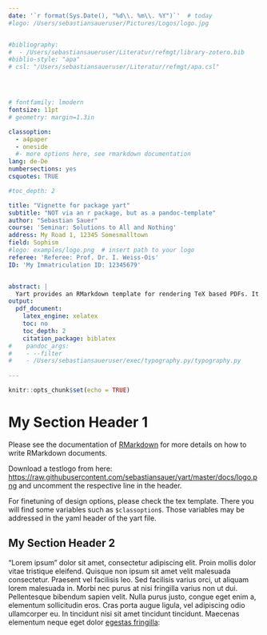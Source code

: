 ```yaml
---
date: '`r format(Sys.Date(), "%d\\. %m\\. %Y")`'  # today
#logo: /Users/sebastiansaueruser/Pictures/Logos/logo.jpg


#bibliography: 
#  - /Users/sebastiansaueruser/Literatur/refmgt/library-zotero.bib
#biblio-style: "apa"
# csl: "/Users/sebastiansaueruser/Literatur/refmgt/apa.csl"




# fontfamily: lmodern
fontsize: 11pt
# geometry: margin=1.3in

classoption:
  - a4paper
  - oneside
  #- more options here, see rmarkdown documentation 
lang: de-De
numbersections: yes
csquotes: TRUE

#toc_depth: 2

title: "Vignette for package yart"
subtitle: "NOT via an r package, but as a pandoc-template"
author: "Sebastian Sauer"
course: 'Seminar: Solutions to All and Nothing'
address: My Road 1, 12345 Somesmalltown
field: Sophism
#logo: examples/logo.png  # insert path to your logo
referee: 'Referee: Prof. Dr. I. Weiss-Ois'
ID: 'My Immatriculation ID: 12345679'


abstract: |
  Yart provides an RMarkdown template for rendering TeX based PDFs. It provides a format suitable for academic settings. The typical RMarkdown variables may be used. In additiion, some variabels useful for academic reports have been added such as name of referee, due date, course title, field of study, addres of author, and logo, and a few more maybe. In addition, paper format (eg., paper size, margins) may be adjusted; the babel language set of Latex is supported. Those variables are defined in the yaml header of the yart document. Adjust those variables to your need. Note that citations, figure/ table referencing is possible due to the underlying pandoc magic. This template is not much more than setting some of the variables provided by rmarkdown (pandoc, knitr, latex, and more), credit is due to the original authors. Please reade the rmarkdown documentation for detailled information on how to use rmarkdown and how to change settings.
output: 
  pdf_document:
    latex_engine: xelatex
    toc: no
    toc_depth: 2
    citation_package: biblatex
#    pandoc_args:
#    - --filter
#    - /Users/sebastiansaueruser/exec/typography.py/typography.py
     
---
```



```r
knitr::opts_chunk$set(echo = TRUE)
```


# My Section Header 1


Please see the documentation of [RMarkdown](http://rmarkdown.rstudio.com/) for more details on how to write RMarkdown documents.

Download a testlogo from here: <https://raw.githubusercontent.com/sebastiansauer/yart/master/docs/logo.png> and uncomment the respective line in the header.

For finetuning of design options, please check the tex template. There you will find some variables such as `$classoption$`. Those variables may be addressed in the yaml header of the yart file.



## My Section Header 2


"Lorem ipsum" dolor sit amet, consectetur adipiscing elit. Proin mollis
dolor vitae tristique eleifend. Quisque non ipsum sit amet velit
malesuada consectetur. Praesent vel facilisis leo. Sed facilisis
varius orci, ut aliquam lorem malesuada in. Morbi nec purus at nisi
fringilla varius non ut dui. Pellentesque bibendum sapien velit. Nulla
purus justo, congue eget enim a, elementum sollicitudin eros. Cras
porta augue ligula, vel adipiscing odio ullamcorper eu. In tincidunt
nisi sit amet tincidunt tincidunt. Maecenas elementum neque eget dolor
[egestas fringilla](http://example.com):

